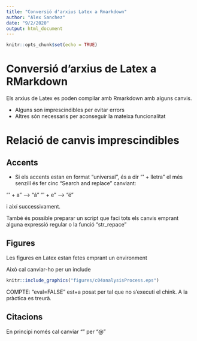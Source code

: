 ```yaml
---
title: "Conversió d'arxius Latex a Rmarkdown"
author: "Alex Sanchez"
date: "9/2/2020"
output: html_document
---
```


```r
knitr::opts_chunk$set(echo = TRUE)
```

# Conversió d'arxius de Latex a RMarkdown

Els arxius de Latex es poden compilar amb Rmarkdown amb alguns canvis.

- Alguns son imprescindibles per evitar errors
- Altres són necessaris per aconseguir la mateixa funcionalitat

# Relació de canvis imprescindibles

## Accents

- Si els accents estan en format "universal", és a dir "\' + lletra" el més senzill és fer cinc "Search and replace" canviant:

"\' + a" --> "á"
"\' + e" --> "é"

i així successivament.

També és possible preparar un script que faci tots els canvis emprant alguna expressió regular o la funció "str_repace"

## Figures

Les figures en Latex estan fetes emprant un environment

\vspace{-0.5cm}
\begin{figure}[!h]
\titolfigura[0cm]{Figura \ref{c04analysisProcess}. Proceso de an\'alisis de microarrays}
\label{c04analysisProcess}
\fbox{\includegraphics[height=6cm,width=0.75\textwidth]{epsimages/c04analysisProcess.eps}}
\end{figure}

Això cal canviar-ho per un include

```r
knitr::include_graphics("figures/c04analysisProcess.eps")
```

COMPTE: "eval=FALSE" est+a posat per tal que no s'executi el chink. A la pràctica es treurà.

## Citacions

En principi només cal canviar "\cite{}" per "@"


